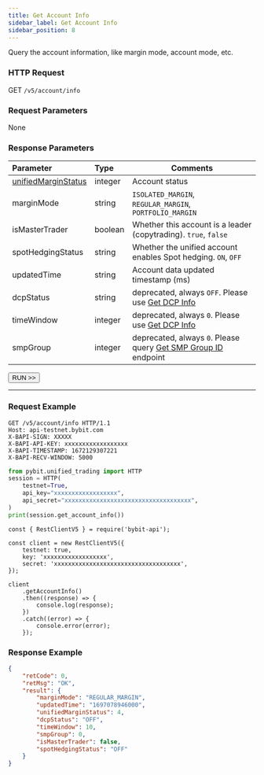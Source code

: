 ```yaml
---
title: Get Account Info
sidebar_label: Get Account Info
sidebar_position: 8
---
```

Query the account information, like margin mode, account mode, etc.

### HTTP Request
GET `/v5/account/info`

### Request Parameters
None

### Response Parameters
| Parameter | Type | Comments|
|:----- |:-----|----- |
|[unifiedMarginStatus](../enum#unifiedmarginstatus) |integer |Account status |
|marginMode |string |`ISOLATED_MARGIN`, `REGULAR_MARGIN`, `PORTFOLIO_MARGIN`|
|isMasterTrader |boolean |Whether this account is a leader (copytrading). `true`, `false` |
|spotHedgingStatus |string |Whether the unified account enables Spot hedging. `ON`, `OFF` |
|updatedTime |string |Account data updated timestamp (ms)|
|dcpStatus |string |deprecated, always `OFF`. Please use [Get DCP Info](dcp-info#)|
|timeWindow |integer |deprecated, always `0`. Please use [Get DCP Info](dcp-info#)|
|smpGroup |integer |deprecated, always `0`. Please query [Get SMP Group ID](smp-group#) endpoint |

<a href="/api-explorer/v5/account/account-info"><Button>RUN >></Button></a>

---

### Request Example

<Tabs groupId="programming-languages">
<TabItem value="http" label="HTTP">

```http
GET /v5/account/info HTTP/1.1
Host: api-testnet.bybit.com
X-BAPI-SIGN: XXXXX
X-BAPI-API-KEY: xxxxxxxxxxxxxxxxxx
X-BAPI-TIMESTAMP: 1672129307221
X-BAPI-RECV-WINDOW: 5000
```

</TabItem>
<TabItem value="python" label="Python">

```python
from pybit.unified_trading import HTTP
session = HTTP(
    testnet=True,
    api_key="xxxxxxxxxxxxxxxxxx",
    api_secret="xxxxxxxxxxxxxxxxxxxxxxxxxxxxxxxxxxxx",
)
print(session.get_account_info())
```

</TabItem>
<TabItem value="Node" label="Node.js">

```n4js
const { RestClientV5 } = require('bybit-api');

const client = new RestClientV5({
    testnet: true,
    key: 'xxxxxxxxxxxxxxxxxx',
    secret: 'xxxxxxxxxxxxxxxxxxxxxxxxxxxxxxxxxxxx',
});

client
    .getAccountInfo()
    .then((response) => {
        console.log(response);
    })
    .catch((error) => {
        console.error(error);
    });
```

</TabItem>
</Tabs>

### Response Example

```json
{
    "retCode": 0,
    "retMsg": "OK",
    "result": {
        "marginMode": "REGULAR_MARGIN",
        "updatedTime": "1697078946000",
        "unifiedMarginStatus": 4,
        "dcpStatus": "OFF",
        "timeWindow": 10,
        "smpGroup": 0,
        "isMasterTrader": false,
        "spotHedgingStatus": "OFF"
    }
}
```
